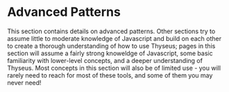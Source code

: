 # Advanced Patterns

This section contains details on advanced patterns. Other sections try to assume
little to moderate knowledge of Javascript and build on each other to create a
thorough understanding of how to use Thyseus; pages in this section will assume
a fairly strong knoweldge of Javascript, some basic familiarity with lower-level
concepts, and a deeper understanding of Thyseus. Most concepts in this section
will also be of limited use - you will rarely need to reach for most of these
tools, and some of them you may never need!

